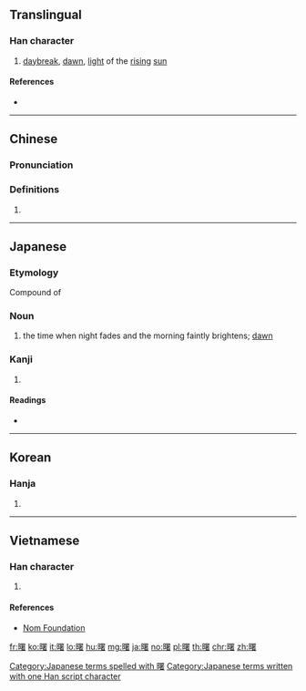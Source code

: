 ==Translingual==

===Han character===
{{Han char|rn=72|rad=日|as=14|sn=18|four=66064|canj=AWLA|ids=⿰日署}}

# [[daybreak]], [[dawn]], [[light]] of the [[rising]] [[sun]]

====References====
* {{Han ref|kx=0501.040|dkj=14220|dj=0871.130|hdz=21538.090|uh=66D9|ud=26329|bh=C0C6|bd=49350}}

----

==Chinese==
{{zh-forms}}

===Pronunciation===
{{zh-pron
|m=shǔ
|c=syu5,cyu5
|mc=y
|oc=y
|ma=
|cat=n
}}

===Definitions===
# {{rfdef|lang=zh}}

----

==Japanese==

===Etymology===
Compound of {{compound|明け|tr1=ake|t1=brighten|仄|tr2=hono|t2=faint|lang=ja}}

===Noun===
{{ja-noun|k|hira=あけぼの|rom=akebono}}

# the time when night fades and the morning faintly brightens; [[dawn]]

===Kanji===
{{ja-kanji|grade=|rs=日14}}

# {{defn|lang=ja|sort=日14}}

====Readings====
* {{ja-readings|on=[[しょ]] (sho)|kun=[[あけぼの]] (akebono)}}

[[Category:Japanese terms spelled with 曙]]
[[Category:Japanese terms written with one Han script character]]

----

==Korean==

===Hanja===
{{ko-hanja|hangeul=서|eumhun=|rv=seo|mr=sŏ|y=se}}

# {{defn|lang=ko|sort=日14}}

----

==Vietnamese==

===Han character===
{{vi-readings|rs=日14|hanviet=thự}}

# {{defn|lang=vi|sort=日14}}

====References====
* [http://nomfoundation.org/common/nom_details.php?codepoint=66d9 Nom Foundation]

[[fr:曙]]
[[ko:曙]]
[[it:曙]]
[[lo:曙]]
[[hu:曙]]
[[mg:曙]]
[[ja:曙]]
[[no:曙]]
[[pl:曙]]
[[th:曙]]
[[chr:曙]]
[[zh:曙]]